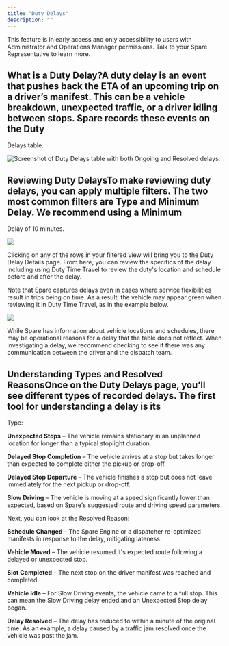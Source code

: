 ```yaml
---
title: "Duty Delays"
description: ""
---
```


This feature is in early access and only accessibility to users with Administrator and Operations Manager permissions. Talk to your Spare Representative to learn more.

## What is a Duty Delay?A duty delay is an event that pushes back the ETA of an upcoming trip on a driver’s manifest. This can be a vehicle breakdown, unexpected traffic, or a driver idling between stops. Spare records these events on the Duty 

Delays table. 

![Screenshot of Duty Delays table with both Ongoing and Resolved delays.](https://downloads.intercomcdn.com/i/o/wyxobwoi/1396683945/6eb8d9cf93f1249258260d05e717/Screenshot+2025-02-25+at+1_06_46%E2%80%AFPM.png?expires=1753820100&signature=109bcc6befca6fc0c5b9e5898685bd585de9fbb471e06f8ab8ebe1d709fd3dfe&req=dSMuEM92nohbXPMW1HO4zac2tKOawpunygxK6m1bk%2BwI3yd7tn6iCKXQRoQy%0AhGSu%0A)

## **Reviewing Duty Delays**To make reviewing duty delays, you can apply multiple filters. The two most common filters are Type and Minimum Delay. We recommend using a Minimum 

Delay of 10 minutes. 

![](https://downloads.intercomcdn.com/i/o/wyxobwoi/1396744627/b9bf4e3818365eb1d9135ca7cd73/Screenshot%2B2025-02-25%2Bat%2B1_03_34-E2-80-AFPM.png?expires=1753820100&signature=9fae04e5c4d8ac0f8c4bf60e610ab29ea45da2de96d0927123e4a053e07c6888&req=dSMuEM56mYddXvMW1HO4zYG6Z6JqS9NhLckjmf5%2Bf2IiMXciEfIEfTonSVCM%0AwES5%0A)

Clicking on any of the rows in your filtered view will bring you to the Duty Delay Details page. From here, you can review the specifics of the delay including using Duty Time Travel to review the duty's location and schedule before and after the delay. 

Note that Spare captures delays even in cases where service flexibilities result in trips being on time. As a result, the vehicle may appear green when reviewing it in Duty Time Travel, as in the example below. 

![](https://downloads.intercomcdn.com/i/o/wyxobwoi/1396730631/821a85786262d8f1134f99c9932c/Screenshot+2025-02-25+at+2_25_11%E2%80%AFPM.png?expires=1753820100&signature=8e8663fb0217365c04d5ab3a098d46ead2b08e680a9b8058b5e3b8fade00a5a8&req=dSMuEM59nYdcWPMW1HO4zcI7gOAhRIi%2FmLjST1i8HHWf3aXwPUgmKyUPa5H6%0A8ih6%0A)

While Spare has information about vehicle locations and schedules, there may be operational reasons for a delay that the table does not reflect. When investigating a delay, we recommend checking to see if there was any communication between the driver and the dispatch team. 

## **Understanding Types and Resolved Reasons**Once on the Duty Delays page, you’ll see different types of recorded delays. The first tool for understanding a delay is its 

Type:

**Unexpected Stops** – The vehicle remains stationary in an unplanned location for longer than a typical stoplight duration.

**Delayed Stop Completion** – The vehicle arrives at a stop but takes longer than expected to complete either the pickup or drop-off.

**Delayed Stop Departure** – The vehicle finishes a stop but does not leave immediately for the next pickup or drop-off.

**Slow Driving** – The vehicle is moving at a speed significantly lower than expected, based on Spare's suggested route and driving speed parameters.

Next, you can look at the Resolved Reason:

**Schedule Changed** – The Spare Engine or a dispatcher re-optimized manifests in response to the delay, mitigating lateness. 

**Vehicle Moved** – The vehicle resumed it's expected route following a delayed or unexpected stop.

**Slot Completed** – The next stop on the driver manifest was reached and completed. 

**Vehicle Idle** – For Slow Driving events, the vehicle came to a full stop. This can mean the Slow Driving delay ended and an Unexpected Stop delay began.

**Delay Resolved** – The delay has reduced to within a minute of the original time. As an example, a delay caused by a traffic jam resolved once the vehicle was past the jam.
